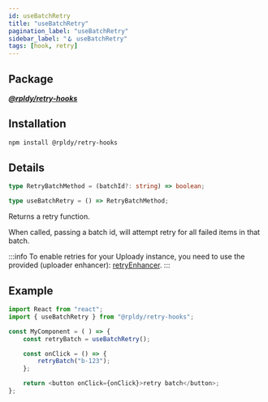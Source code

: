```yaml
---
id: useBatchRetry
title: "useBatchRetry"
pagination_label: "useBatchRetry"
sidebar_label: "🪝 useBatchRetry"
tags: [hook, retry]
---
```


## Package

**_[@rpldy/retry-hooks](../../packages/rpldy-retry-hooks)_**

## Installation

```bash npm2yarn
npm install @rpldy/retry-hooks
```

## Details

```typescript
type RetryBatchMethod = (batchId?: string) => boolean;

type useBatchRetry = () => RetryBatchMethod;
```

Returns a retry function.

When called, passing a batch id, will attempt retry for all failed items in that batch.

:::info
To enable retries for your Uploady instance,
you need to use the provided (uploader enhancer): [retryEnhancer](../enhancers/retryEnhancer).
:::

## Example

```javascript
import React from "react";
import { useBatchRetry } from "@rpldy/retry-hooks";

const MyComponent = ( ) => {
    const retryBatch = useBatchRetry();

    const onClick = () => {
        retryBatch("b-123");
    };

    return <button onClick={onClick}>retry batch</button>;
};
```
